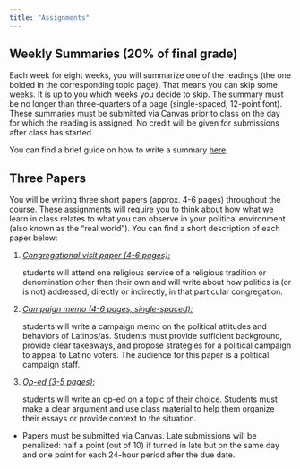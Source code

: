```yaml
---
title: "Assignments"
---
```



## Weekly Summaries (20% of final grade)

Each week for eight weeks, you will summarize one of the readings (the one bolded in the corresponding topic page). That means you can skip some weeks. It is up to you which weeks you decide to skip. The summary must be no longer than three-quarters of a page (single-spaced, 12-point font). These summaries must be submitted via Canvas prior to class on the day for which the reading is assigned. No credit will be given for submissions after class has started.

You can find a brief guide on how to write a summary [here](../resource/summaries.html).


## Three Papers 

You will be writing three short papers (approx. 4-6 pages) throughout the course. These assignments will require you to think about how what we learn in class relates to what you can observe in your political environment (also known as the "real world"). You can find a short description of each paper below:

  1. <ins>*Congregational visit paper (4-6 pages):*</ins> students will attend one religious service of a religious tradition or denomination other than their own and will write about how politics is (or is not) addressed, directly or indirectly, in that particular congregation.
  
  2. <ins>*Campaign memo (4-6 pages, single-spaced):*</ins> students will write a campaign memo on the political attitudes and behaviors of Latinos/as. Students must provide sufficient background, provide clear takeaways, and propose strategies for a political campaign to appeal to Latino voters. The audience for this paper is a political campaign staff.
  
  3. <ins>*Op-ed (3-5 pages):*</ins> students will write an op-ed on a topic of their choice. Students must make a clear argument and use class material to help them organize their essays or provide context to the situation.

- Papers must be submitted via Canvas. Late submissions will be penalized: half a point (out of 10) if turned in late but on the same day and one point for each 24-hour period after the due date.




